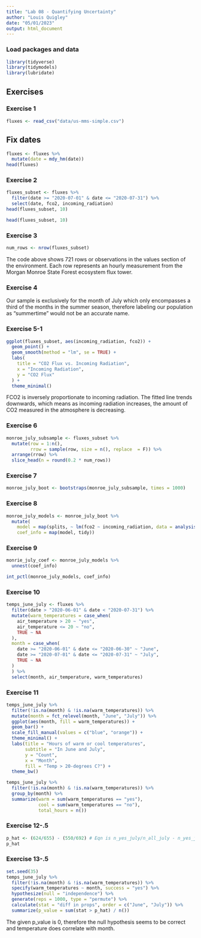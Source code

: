 ```yaml
---
title: "Lab 08 - Quantifying Uncertainty"
author: "Louis Quigley"
date: "05/01/2023"
output: html_document
---
```


### Load packages and data

```r
library(tidyverse)
library(tidymodels)
library(lubridate)
```

## Exercises

### Exercise 1

```r
fluxes <- read_csv("data/us-mms-simple.csv")
```

## Fix dates

```r
fluxes <- fluxes %>% 
  mutate(date = mdy_hm(date))
head(fluxes)
```

### Exercise 2

```r
fluxes_subset <- fluxes %>% 
  filter(date >= "2020-07-01" & date <= "2020-07-31") %>% 
  select(date, fco2, incoming_radiation)
head(fluxes_subset, 10) 

head(fluxes_subset, 10) 
```

### Exercise 3

```r
num_rows <- nrow(fluxes_subset)
```
The code above shows 721 rows or observations in the values section of the environment. Each row represents an hourly measurement from the Morgan Monroe State Forest ecosystem flux tower. 

### Exercise 4

Our sample is exclusively for the month of July which only encompasses a third of the months in the summer season, therefore labeling our population as "summertime" would not be an accurate name. 

### Exercise 5-1

```r
ggplot(fluxes_subset, aes(incoming_radiation, fco2)) +
  geom_point() +
  geom_smooth(method = "lm", se = TRUE) +
  labs(
    title = "CO2 Flux vs. Incoming Radiation",
    x = "Incoming Radiation",
    y = "CO2 Flux"
  ) +
  theme_minimal()
```
  FCO2 is inversely proportionate to incoming radiation. The fitted line trends downwards, which means as incoming radiation increases, the amount of CO2 measured in the atmosphere is decreasing. 

### Exercise 6

```r
monroe_july_subsample <- fluxes_subset %>% 
  mutate(row = 1:n(),
         rrow = sample(row, size = n(), replace  = F)) %>% 
  arrange(rrow) %>% 
  slice_head(n = round(0.2 * num_rows))
```

### Exercise 7

```r
monroe_july_boot <- bootstraps(monroe_july_subsample, times = 1000)
```


### Exercise 8

```r
monroe_july_models <- monroe_july_boot %>%
  mutate(
    model = map(splits, ~ lm(fco2 ~ incoming_radiation, data = analysis(.))),
    coef_info = map(model, tidy))
```


### Exercise 9

```r
monrie_july_coef <- monroe_july_models %>%
  unnest(coef_info)

int_pctl(monroe_july_models, coef_info)
```

### Exercise 10

```r
temps_june_july <- fluxes %>% 
  filter(date > "2020-06-01" & date < "2020-07-31") %>% 
  mutate(warm_temperatures = case_when(
    air_temperature > 20 ~ "yes",
    air_temperature <= 20 ~ "no",
    TRUE ~ NA
  ),
  month = case_when(
    date >= "2020-06-01" & date <= "2020-06-30" ~ "June",
    date >= "2020-07-01" & date <= "2020-07-31" ~ "July",
    TRUE ~ NA
  )
  ) %>% 
  select(month, air_temperature, warm_temperatures)
```

### Exercise 11

```r
temps_june_july %>% 
  filter(!is.na(month) & !is.na(warm_temperatures)) %>% 
  mutate(month = fct_relevel(month, "June", "July")) %>% 
  ggplot(aes(month, fill = warm_temperatures)) +
  geom_bar() +
  scale_fill_manual(values = c("blue", "orange")) +
  theme_minimal() +
  labs(title = "Hours of warm or cool temperatures",
       subtitle = "In June and July",
       y = "Count",
       x = "Month",
       fill = "Temp > 20-degrees C?") +
  theme_bw()
```

```r
temps_june_july %>% 
  filter(!is.na(month) & !is.na(warm_temperatures)) %>% 
  group_by(month) %>% 
  summarize(warm = sum(warm_temperatures == "yes"),
            cool = sum(warm_temperatures == "no"),
            total_hours = n())
```

### Exercise 12-.5

```r
p_hat <- (624/655) - (550/692) # Eqn is n_yes_july/n_all_july - n_yes_june/n_all_june
p_hat
```

### Exercise 13-.5

```r
set.seed(35)
temps_june_july %>%
  filter(!is.na(month) & !is.na(warm_temperatures)) %>% 
  specify(warm_temperatures ~ month, success = "yes") %>%
  hypothesize(null = "independence") %>%
  generate(reps = 1000, type = "permute") %>%
  calculate(stat = "diff in props", order = c("June", "July")) %>% 
  summarize(p_value = sum(stat > p_hat) / n())
```
The given p_value is 0, therefore the null hypothesis seems to be correct and temperature does correlate with month. 
